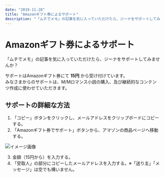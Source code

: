 ```yaml
---
date: "2019-11-28"
title: "Amazonギフト券によるサポート"
description: "「ムチでメモ」の記事を気に入っていただけたら、ジーナをサポートしてみませんか？みなさまからのサポートは、M/Mロマンス小説の購入、及び継続的なコンテンツ作成に使わせていただきます。"
---
```



# Amazonギフト券によるサポート

「ムチでメモ」の記事を気に入っていただけたら、ジーナをサポートしてみませんか？

サポートはAmazonギフト券にて **15円** から受け付けています。  
みなさまからのサポートは、M/Mロマンス小説の購入、及び継続的なコンテンツ作成に使わせていただきます。

## サポートの詳細な方法

1. 「コピー」ボタンをクリックし、メールアドレスをクリップボードにコピーする。
2. 「Amazonギフト券でサポート」ボタンから、アマゾンの商品ページへ移動する。

![イメージ画像](../../static/img/amazon-gift-card.jpg)

3. 金額（15円から）を入力する。
4. 「受取人」の部分にコピーしたメールアドレスを入力する。※「送り主」「メッセージ」は空でも構いません。

<GiftCard />
